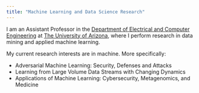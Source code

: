 ```yaml
---
title: "Machine Learning and Data Science Research"
---
```


I am an Assistant Professor in the [Department of Electrical and Computer Engineering](https://ece.engineering.arizona.edu/) at [The University of Arizona](http://www.arizona.edu/), where I perform research in data mining and applied machine learning.

My current research interests are in machine. More specifically: 

- Adversarial Machine Learning: Security, Defenses and Attacks
- Learning from Large Volume Data Streams with Changing Dynamics 
- Applications of Machine Learning: Cybersecurity, Metagenomics, and Medicine 





